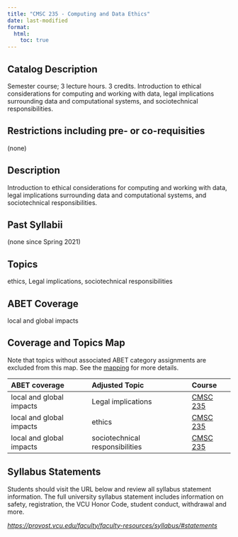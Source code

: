 ```yaml
---
title: "CMSC 235 - Computing and Data Ethics"
date: last-modified
format:
  html:
    toc: true
---
```


## Catalog Description

Semester course; 3 lecture hours. 3 credits. Introduction to ethical considerations for computing and working with data, legal implications surrounding data and computational systems, and sociotechnical responsibilities.


## Restrictions including pre- or co-requisities
 
(none)

## Description

Introduction to ethical considerations for computing and working with data, legal implications surrounding data and computational systems, and sociotechnical responsibilities.

## Past Syllabii

(none since Spring 2021)

## Topics

ethics, Legal implications, sociotechnical responsibilities

## ABET Coverage

local and global impacts

## Coverage and Topics Map

Note that topics without associated ABET category assignments are excluded from this map.  See the [mapping](https://docs.google.com/spreadsheets/d/1qrN3L7eRLsM-aVMHYaLQN-FMYtrTJf0_h6dLKlUdPkk/edit#gid=338318647) for more details.

ABET coverage             Adjusted Topic                   Course
------------------------  -------------------------------  ----------------------------------
local and global impacts  Legal implications               <a href='CMSC235.qmd'>CMSC 235</a>
local and global impacts  ethics                           <a href='CMSC235.qmd'>CMSC 235</a>
local and global impacts  sociotechnical responsibilities  <a href='CMSC235.qmd'>CMSC 235</a>


## Syllabus Statements

Students should visit the URL below and review all syllabus statement information. The full university syllabus statement includes information on safety, registration, the VCU Honor Code, student conduct, withdrawal and more.

*<https://provost.vcu.edu/faculty/faculty-resources/syllabus/#statements>*


